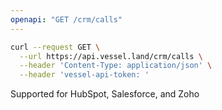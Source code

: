 ```yaml
---
openapi: "GET /crm/calls"
---
```


<RequestExample>

```bash Request
curl --request GET \
  --url https://api.vessel.land/crm/calls \
  --header 'Content-Type: application/json' \
  --header 'vessel-api-token: '
```

</RequestExample>

Supported for HubSpot, Salesforce, and Zoho
